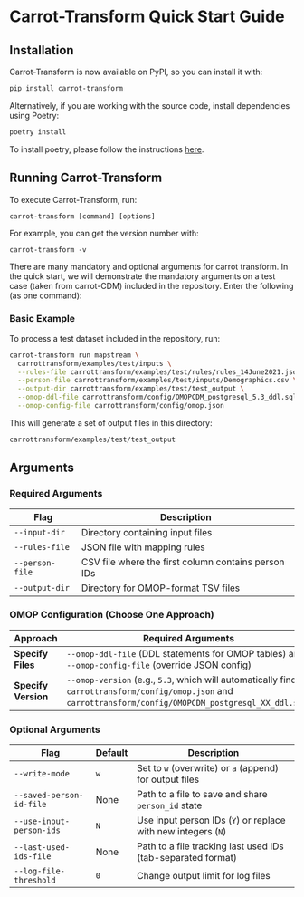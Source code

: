# Carrot-Transform Quick Start Guide

## Installation

Carrot-Transform is now available on PyPI, so you can install it with:
```bash
pip install carrot-transform
```

Alternatively, if you are working with the source code, install dependencies using Poetry:
```bash
poetry install
```
To install poetry, please follow the instructions [here](https://python-poetry.org/docs/).


## Running Carrot-Transform
To execute Carrot-Transform, run:
```
carrot-transform [command] [options]
```

For example, you can get the version number with:
```
carrot-transform -v
```

There are many mandatory and optional arguments for carrot transform. In the quick start, we will demonstrate the mandatory arguments on a test case (taken from carrot-CDM) included in the repository.
Enter the following (as one command):

### Basic Example
To process a test dataset included in the repository, run:
```bash
carrot-transform run mapstream \
  carrottransform/examples/test/inputs \
  --rules-file carrottransform/examples/test/rules/rules_14June2021.json \
  --person-file carrottransform/examples/test/inputs/Demographics.csv \
  --output-dir carrottransform/examples/test/test_output \
  --omop-ddl-file carrottransform/config/OMOPCDM_postgresql_5.3_ddl.sql \
  --omop-config-file carrottransform/config/omop.json
```

This will generate a set of output files in this directory:
```bash
carrottransform/examples/test/test_output
```



## Arguments
### Required Arguments

| Flag               | Description                                    |
|--------------------|------------------------------------------------|
| `--input-dir`      | Directory containing input files               |
| `--rules-file`     | JSON file with mapping rules                   |
| `--person-file`    | CSV file where the first column contains person IDs |
| `--output-dir`     | Directory for OMOP-format TSV files            |


### OMOP Configuration (Choose One Approach)
| Approach          | Required Arguments |
|------------------|--------------------|
| **Specify Files** | `--omop-ddl-file` (DDL statements for OMOP tables) and `--omop-config-file` (override JSON config) |
| **Specify Version** | `--omop-version` (e.g., `5.3`, which will automatically find `carrottransform/config/omop.json` and `carrottransform/config/OMOPCDM_postgresql_XX_ddl.sql`) |


### Optional Arguments
| Flag                      | Default | Description |
|---------------------------|---------|-------------|
| `--write-mode`            | `w`     | Set to `w` (overwrite) or `a` (append) for output files |
| `--saved-person-id-file`  | None    | Path to a file to save and share `person_id` state |
| `--use-input-person-ids`  | `N`     | Use input person IDs (`Y`) or replace with new integers (`N`) |
| `--last-used-ids-file`    | None    | Path to a file tracking last used IDs (tab-separated format) |
| `--log-file-threshold`    | `0`     | Change output limit for log files |

